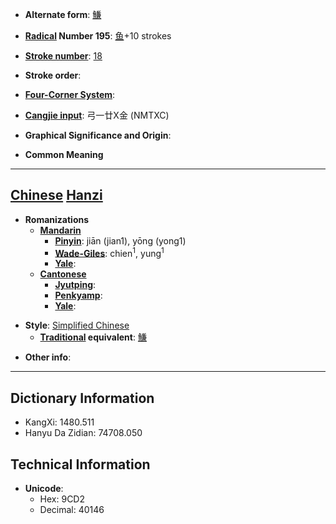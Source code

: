 * '''Alternate form''': [[鰜]]

* '''[[Wiktionary:Chinese radical index| Radical]] Number 195''': [[Wiktionary:Chinese radical index 鱼|鱼]]+10 strokes

* '''[[Wiktionary:Chinese total strokes index|Stroke number]]''': [[Wiktionary:Chinese total strokes index 18|18]]

* '''Stroke order''': 

* '''[[Wiktionary:Chinese four corner index|Four-Corner System]]''': 

* '''[[Wiktionary:Chinese Cangjie index|Cangjie input]]''': 弓一廿X金 (NMTXC)

* '''Graphical Significance and Origin''': 

* '''Common Meaning'''

----

== [[Chinese]] [[Hanzi]] ==

* '''Romanizations'''
** '''[[Mandarin]]'''
*** '''[[Pinyin]]''': jiān (jian1), yōng (yong1)
*** '''[[Wade-Giles]]''': chien<sup>1</sup>, yung<sup>1</sup>
*** '''[[Yale]]''': 
** '''[[Cantonese]]'''
*** '''[[Jyutping]]''':
*** '''[[Penkyamp]]''': 
*** '''[[Yale]]''': 

* '''Style''': [[Simplified Chinese]] 
** '''[[Traditional Chinese|Traditional]] equivalent''': [[鰜]]

* '''Other info''': 

----

== Dictionary Information ==

* KangXi: 1480.511
* Hanyu Da Zidian: 74708.050

== Technical Information ==

* '''Unicode''':
** Hex: 9CD2
** Decimal: 40146